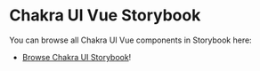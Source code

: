 
<SEO
  title="Storybook | Chakra UI Vue"
  description="Browse all Chakra UI Vue components in Storybook"
/>

# Chakra UI Vue Storybook
You can browse all Chakra UI Vue components in Storybook here:

- [Browse Chakra UI Storybook](https://chakra-ui-vue.netlify.com)!